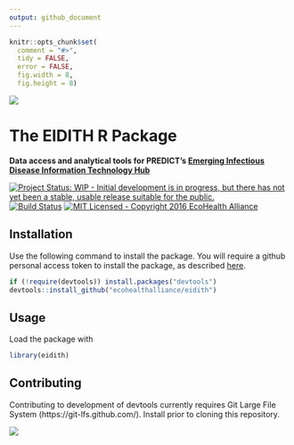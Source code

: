 ```yaml
---
output: github_document
---
```


<!-- README.md is generated from README.Rmd. Please edit that file -->

```r
knitr::opts_chunk$set(
  comment = "#>",
  tidy = FALSE,
  error = FALSE,
  fig.width = 8,
  fig.height = 8)
```

![](inst/images/README-eidith-logo-2014.png)

# The EIDITH R Package

**Data access and analytical tools for PREDICT's [Emerging Infectious Disease Information Technology Hub](https://www.eidith.org/)**

[![Project Status: WIP - Initial development is in progress, but there has not yet been a stable, usable release suitable for the public.](http://www.repostatus.org/badges/latest/wip.svg)](http://www.repostatus.org/#wip)
[![Build Status](https://travis-ci.org/ecohealthalliance/eidith.svg?branch=master)](https://travis-ci.org/ecohealthalliance/eidith)
[![MIT Licensed - Copyright 2016 EcoHealth Alliance](https://img.shields.io/badge/license-MIT-blue.svg)](https://badges.mit-license.org/)

## Installation

Use the following command to install the package.  You will require a github
personal access token to install the package, as described [here](http://happygitwithr.com/api-tokens.html).

```r
if (!require(devtools)) install.packages("devtools")
devtools::install_github("ecohealthalliance/eidith")
```

## Usage

Load the package with

```r
library(eidith)
```

## Contributing

Contributing to development of devtools currently requires Git Large File
System (https://git-lfs.github.com/). Install prior to cloning this repository.


![](inst/images/README-predictfooter.png)
